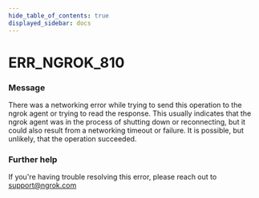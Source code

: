 ```yaml
---
hide_table_of_contents: true
displayed_sidebar: docs
---
```



# ERR_NGROK_810

### Message
There was a networking error while trying to send this operation to the ngrok agent or trying to read the response. This usually indicates that the ngrok agent was in the process of shutting down or reconnecting, but it could also result from a networking timeout or failure. It is possible, but unlikely, that the operation succeeded.

<ErrorDetails error='err_ngrok_810' />


### Further help
If you're having trouble resolving this error, please reach out to [support@ngrok.com](mailto:support@ngrok.com?subject=Help%20with%20ERR_NGROK_810)

